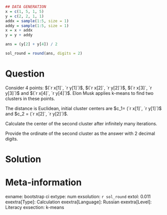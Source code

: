```r
## DATA GENERATION
x = c(1, 5, 1, 5)
y = c(2, 2, 1, 1)
addx = sample(1:5, size = 1)
addy = sample(1:5, size = 1)
x = x + addx
y = y + addy

ans = (y[2] + y[4]) / 2

sol_round = round(ans, digits = 2)
```

Question
========
Consider 4 points: $(`r x[1]`, `r y[1]`)$, $(`r x[2]`, `r y[2]`)$, $(`r x[3]`, `r y[3]`)$ and
$(`r x[4]`, `r y[4]`)$. Elon Musk applies k-means to find two clusters in these points. 

The distance is Euclidean, initial cluster centers are $c_1= (`r x[1]`, `r y[1]`)$ and $c_2 = (`r x[2]`, `r y[2]`)$.

Calculate the center of the second cluster after infinitely many iterations. 

Provide the ordinate of the second cluster as the answer with 2 decimal digits.

Solution
========


Meta-information
================
exname: bootstrap ci 
extype: num
exsolution: `r sol_round`
extol: 0.011
exextra[Type]: Calculation
exextra[Language]: Russian
exextra[Level]: Literacy
exsection: k-means
